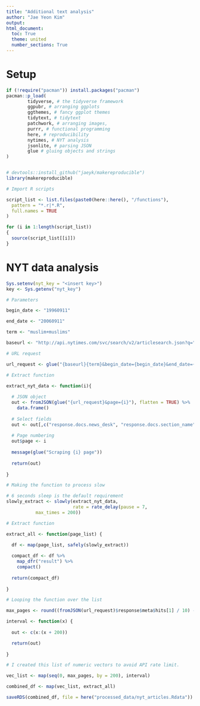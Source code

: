 ```yaml
---
title: "Additional text analysis"
author: "Jae Yeon Kim"
output:
html_document:
  toc: True
  theme: united
  number_sections: True
---
```


# Setup

```r

if (!require("pacman")) install.packages("pacman")
pacman::p_load(
        tidyverse, # the tidyverse framework
        ggpubr, # arranging ggplots
        ggthemes, # fancy ggplot themes
        tidytext, # tidytext
        patchwork, # arranging images,
        purrr, # functional programming
        here, # reproducibility
        nytimes, # NYT analysis 
        jsonlite, # parsing JSON
        glue # gluing objects and strings 
)


# devtools::install_github("jaeyk/makereproducible")
library(makereproducible)

# Import R scripts

script_list <- list.files(paste0(here::here(), "/functions"),
  pattern = "*.r|*.R",
  full.names = TRUE
)

for (i in 1:length(script_list))
{
  source(script_list[[i]])
}
```

# NYT data analysis 

```r
Sys.setenv(nyt_key = "<insert key>")
key <- Sys.getenv("nyt_key")
```

```r
# Parameters 

begin_date <- "19960911"

end_date <- "20060911"

term <- "muslim+muslims"

baseurl <- "http://api.nytimes.com/svc/search/v2/articlesearch.json?q="

# URL request 

url_request <- glue("{baseurl}{term}&begin_date={begin_date}&end_date={end_date}&facet_filter=true&api-key={key}")

# Extract function 

extract_nyt_data <- function(i){
  
  # JSON object 
  out <- fromJSON(glue("{url_request}&page={i}"), flatten = TRUE) %>% 
    data.frame() 
  
  # Select fields
  out <- out[,c("response.docs.news_desk", "response.docs.section_name", "response.docs.subsection_name", "response.docs.type_of_material", "response.docs._id", "response.docs.headline.main")]
  
  # Page numbering 
  out$page <- i
  
  message(glue("Scraping {i} page"))
  
  return(out)
  
}

# Making the function to process slow 

# 6 seconds sleep is the default requirement
slowly_extract <- slowly(extract_nyt_data,
                         rate = rate_delay(pause = 7,
           max_times = 200))
```


```r
# Extract function 

extract_all <- function(page_list) {

  df <- map(page_list, safely(slowly_extract)) 
  
  compact_df <- df %>% 
    map_dfr("result") %>%
    compact() 
  
  return(compact_df)
  
}
```

```r
# Looping the function over the list

max_pages <- round((fromJSON(url_request)$response$meta$hits[1] / 10) - 1)

interval <- function(x) {
  
  out <- c(x:(x + 200))

  return(out)
  
}

# I created this list of numeric vectors to avoid API rate limit. 

vec_list <- map(seq(0, max_pages, by = 200), interval)
```


```r
combined_df <- map(vec_list, extract_all)
```

```r
saveRDS(combined_df, file = here("processed_data/nyt_articles.Rdata"))
```